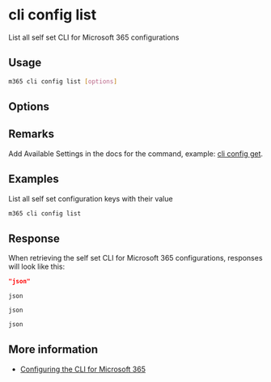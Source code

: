 
# cli config list

List all self set CLI for Microsoft 365 configurations

## Usage

```sh
m365 cli config list [options]
```

## Options

<Global />

## Remarks

Add Available Settings in the docs for the command, example: [cli config get](./config-get.mdx).

## Examples

List all self set configuration keys with their value

```sh
m365 cli config list
```

## Response

When retrieving the self set CLI for Microsoft 365 configurations, responses will look like this:

<Tabs>
  <TabItem value="JSON">

  ```json
  "json"
  ```

  </TabItem>
  <TabItem value="Text">

  ```text
  json
  ```

  </TabItem>
  <TabItem value="CSV">

  ```csv
  json
  ```

  </TabItem>
  <TabItem value="Markdown">

  ```md
  json
  ```

  </TabItem>
</Tabs>

## More information

- [Configuring the CLI for Microsoft 365](../../../user-guide/configuring-cli.mdx)
